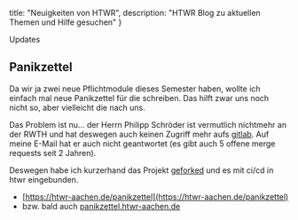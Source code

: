 
  title: "Neuigkeiten von HTWR",
  description: "HTWR Blog zu aktuellen Themen und Hilfe gesuchen" 
}

<Main institute="htwr">

<HeadLine>Updates</HeadLine>

<div className="markdown">

## Panikzettel

Da wir ja zwei neue Pflichtmodule dieses Semester haben, wollte ich einfach mal neue Panikzettel für die schreiben. 
Das hilft zwar uns noch nicht so, aber vielleicht die nach uns.

Das Problem ist nu... der Herrn Philipp Schröder ist vermutlich nichtmehr an der RWTH und hat deswegen auch keinen Zugriff mehr aufs [gitlab](https://git.rwth-aachen.de/philipp.schroer/panikzettel).
Auf meine E-Mail hat er auch nicht geantwortet (es gibt auch 5 offene merge requests seit 2 Jahren).

Deswegen habe ich kurzerhand das Projekt [geforked](https://git.rwth-aachen.de/jonas.max.schneider/panikzettel) und es mit ci/cd in htwr eingebunden.

- [https://htwr-aachen.de/panikzettel](https://htwr-aachen.de/panikzettel)
- bzw. bald auch [panikzettel.htwr-aachen.de](https://panikzettel.htwr-aachen.de)


</div>
</Main>
